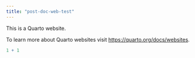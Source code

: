 ```yaml
---
title: "post-doc-web-test"
---
```


This is a Quarto website.

To learn more about Quarto websites visit <https://quarto.org/docs/websites>.

```r
1 + 1
```
